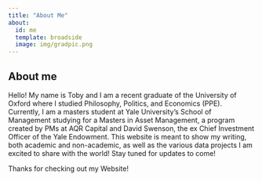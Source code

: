 ```yaml
---
title: "About Me"
about:
  id: me
  template: broadside
  image: img/gradpic.png
---
```


:::{#me}

## About me

Hello! My name is Toby and I am a recent graduate of the University of Oxford where I studied Philosophy, Politics, and Economics (PPE). Currently, I am a masters student at Yale University's School of Management studying for a Masters in Asset Management, a program created by PMs at AQR Capital and David Swenson, the ex Chief Investment Officer of the Yale Endowment. This website is meant to show my writing, both academic and non-academic, as well as the various data projects I am excited to share with the world! Stay tuned for updates to come!

:::

Thanks for checking out my Website!
